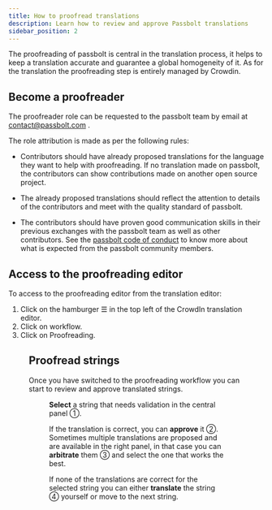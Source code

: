 ```yaml
---
title: How to proofread translations
description: Learn how to review and approve Passbolt translations
sidebar_position: 2
---
```



The proofreading of passbolt is central in the translation process, it helps to keep a translation accurate and
guarantee a global homogeneity of it. As for the translation the proofreading step is entirely managed by Crowdin.

## Become a proofreader

The proofreader role can be requested to the passbolt team by email at <a href="mailto:contact@passbolt.com">contact@passbolt.com</a>
.

The role attribution is made as per the following rules: 

* Contributors should have already proposed translations for the language they want to help with proofreading. If no
  translation made on passbolt, the contributors can show contributions made on another open source project.
  
* The already proposed translations should reflect the attention to details of the contributors and meet with the quality 
  standard of passbolt.

* The contributors should have proven good communication skills in their previous exchanges with the passbolt team as 
  well as other contributors. See the [passbolt code of conduct](https://www.passbolt.com/code_of_conduct) to know 
  more about what is expected from the passbolt community members.

## Access to the proofreading editor

To access to the proofreading editor from the translation editor:
1. Click on the hamburger &#9776; in the top left of the CrowdIn translation editor.
2. Click on workflow.
3. Click on Proofreading.

<Figure
  src={'/img/help/2021/05/crowdin-switch-proofreading-workflow.png'}
  caption="fig. Crowdin editors switch"
  alt="Crowdin editors switch"
/>

## Proofread strings

Once you have switched to the proofreading workflow you can start to review and approve translated strings.

<Figure
  src={'/img/help/2021/05/crowdin-proofreading-editor.png'}
  caption="fig. proofreading editor"
  alt="proofreading editor"
/>

**Select** a string that needs validation in the central panel &#9312;. 

If the translation is correct, you can **approve** it &#9313;. Sometimes multiple translations are proposed and are 
available in the right panel, in that case you can **arbitrate** them &#9314; and select the one that works the best.

If none of the translations are correct for the selected string you can either **translate** the string &#9315; yourself
or move to the next string. 